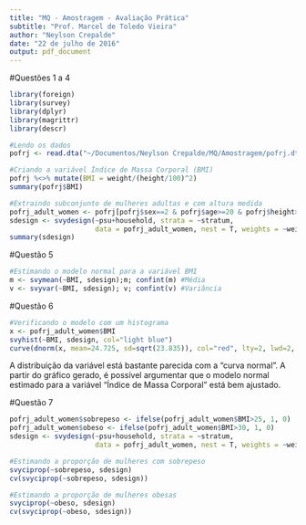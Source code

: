 ```yaml
---
title: "MQ - Amostragem - Avaliação Prática"
subtitle: "Prof. Marcel de Toledo Vieira"
author: "Neylson Crepalde"
date: "22 de julho de 2016"
output: pdf_document
---
```


#Questões 1 a 4

```r
library(foreign)
library(survey)
library(dplyr)
library(magrittr)
library(descr)
```
```r
#Lendo os dados
pofrj <- read.dta("~/Documentos/Neylson Crepalde/MQ/Amostragem/pofrj.dta")

#Criando a variável Índice de Massa Corporal (BMI)
pofrj %<>% mutate(BMI = weight/(height/100)^2)
summary(pofrj$BMI)

#Extraindo subconjunto de mulheres adultas e com altura medida
pofrj_adult_women <- pofrj[pofrj$sex==2 & pofrj$age>=20 & pofrj$height>0,]
sdesign <- svydesign(~psu+household, strata = ~stratum, 
                     data = pofrj_adult_women, nest = T, weights = ~weightD2)
summary(sdesign)
```

#Questão 5

```r
#Estimando o modelo normal para a variável BMI
m <- svymean(~BMI, sdesign);m; confint(m) #Média
v <- svyvar(~BMI, sdesign); v; confint(v) #Variância
```

#Questão 6

```r
#Verificando o modelo com um histograma
x <- pofrj_adult_women$BMI
svyhist(~BMI, sdesign, col="light blue")
curve(dnorm(x, mean=24.725, sd=sqrt(23.835)), col="red", lty=2, lwd=2, add=T)
```

A distribuição da variável está bastante parecida com a "curva normal". A partir do gráfico gerado, é possível argumentar que o modelo normal estimado para a variável "Índice de Massa Corporal" está bem ajustado.

#Questão 7

```r
pofrj_adult_women$sobrepeso <- ifelse(pofrj_adult_women$BMI>25, 1, 0)
pofrj_adult_women$obeso <- ifelse(pofrj_adult_women$BMI>30, 1, 0)
sdesign <- svydesign(~psu+household, strata = ~stratum, 
                     data = pofrj_adult_women, nest = T, weights = ~weightD2)

#Estimando a proporção de mulheres com sobrepeso
svyciprop(~sobrepeso, sdesign)
cv(svyciprop(~sobrepeso, sdesign))

#Estimando a proporção de mulheres obesas
svyciprop(~obeso, sdesign)
cv(svyciprop(~obeso, sdesign))
```

